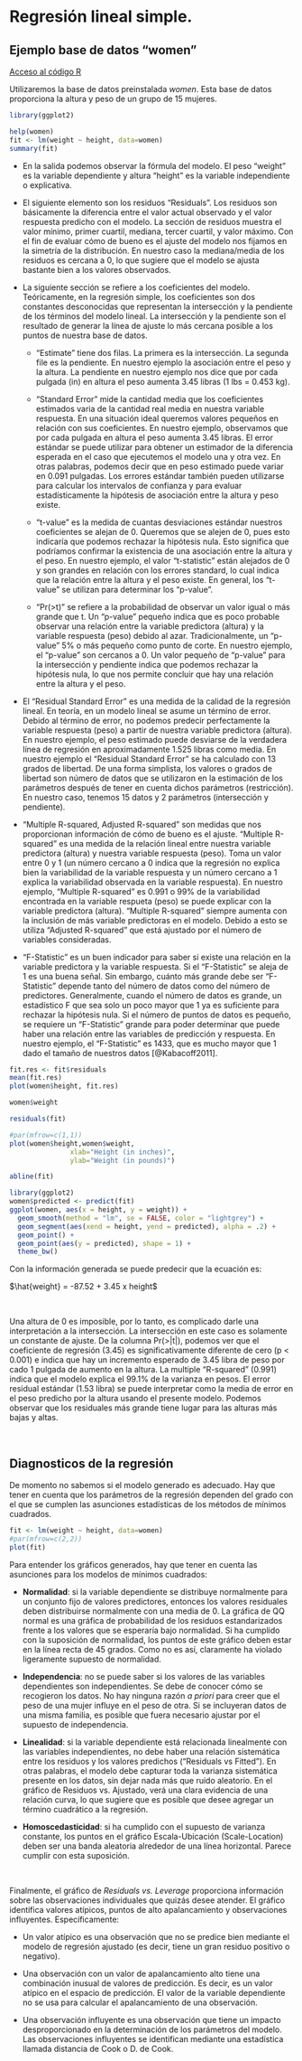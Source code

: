 # Regresión lineal simple.

## Ejemplo base de datos "women"

[Acceso al código R](https://urldefense.com/v3/__https://posit.cloud/content/5315975__;!!D9dNQwwGXtA!TgcUyMlKMXUZJQdiWTdY8W2MD6XZ33GVA8jyFJxv-50ItD2jDZPi1f7oM_3JHqx5qkmwQCrz8hmvPq7f$)

Utilizaremos la base de datos preinstalada *women*. Esta base de datos proporciona la altura y peso de un grupo de 15 mujeres.

```r
library(ggplot2)
```

```r
help(women)
fit <- lm(weight ~ height, data=women)
summary(fit)
```

- En la salida podemos observar la fórmula del modelo. El peso "weight" es la variable dependiente y altura "height" es la variable independiente o explicativa. 

- El siguiente elemento son los residuos "Residuals". Los residuos son básicamente la diferencia entre el valor actual observado y el valor respuesta predicho con el modelo. La sección de residuos muestra el valor mínimo, primer cuartil, mediana, tercer cuartil, y valor máximo. Con el fin de evaluar cómo de bueno es el ajuste del modelo nos fijamos en la simetría de la distribución. En nuestro caso la mediana/media de los residuos es cercana a 0, lo que sugiere que el modelo se ajusta bastante bien a los valores observados. 

- La siguiente sección se refiere a los coeficientes del modelo. Teóricamente, en la regresión simple, los coeficientes son dos constantes desconocidas que representan la intersección y la pendiente de los términos del modelo lineal. La intersección y la pendiente son el resultado de generar la línea de ajuste lo más cercana posible a los puntos de nuestra base de datos.

  - "Estimate" tiene dos filas. La primera es la intersección. La segunda file es la pendiente. En nuestro ejemplo la asociación entre el peso y la altura. La pendiente en nuestro ejemplo nos dice que por cada pulgada (in) en altura el peso aumenta 3.45 libras (1 lbs = 0.453 kg).

  - "Standard Error" mide la cantidad media que los coeficientes estimados varia de la cantidad real media en nuestra variable respuesta. En una situación ideal queremos valores pequeños en relación con sus coeficientes. En nuestro ejemplo, observamos que por cada pulgada en altura el peso aumenta 3.45 libras. El error estándar se puede utilizar para obtener un estimador de la diferencia esperada en el caso que ejecutemos el modelo una y otra vez. En otras palabras, podemos decir que en peso estimado puede variar en 0.091 pulgadas. Los errores estándar también pueden utilizarse para calcular los intervalos de confianza y para evaluar estadísticamente la hipótesis de asociación entre la altura y peso existe.
  
  - "t-value" es la medida de cuantas desviaciones estándar nuestros coeficientes se alejan de 0. Queremos que se alejen de 0, pues esto indicaría que podemos rechazar la hipótesis nula. Esto significa que podríamos confirmar la existencia de una asociación entre la altura y el peso. En nuestro ejemplo, el valor "t-statistic" están alejados de 0 y son grandes en relación con los errores standard, lo cual indica que la relación entre la altura y el peso existe. En general, los "t-value" se utilizan para determinar los "p-value".
  
  - "Pr(>t)" se refiere a la probabilidad de observar un valor igual o más grande que t. Un "p-value" pequeño indica que es poco probable observar una relación entre la variable predictora (altura) y la variable respuesta (peso) debido al azar. Tradicionalmente, un "p-value" 5% o más pequeño como punto de corte. En nuestro ejemplo, el "p-value" son cercanos a 0. Un valor pequeño de "p-value" para la intersección y pendiente indica que podemos rechazar la hipótesis nula, lo que nos permite concluir que hay una relación entre la altura y el peso. 
  
- El "Residual Standard Error" es una medida de la calidad de la regresión lineal. En teoría, en un modelo lineal se asume un término de error. Debido al término de error, no podemos predecir perfectamente la variable respuesta (peso) a partir de nuestra variable predictora (altura). En nuestro ejemplo, el peso estimado puede desviarse de la verdadera línea de regresión en aproximadamente 1.525 libras como media. En nuestro ejemplo el "Residual Standard Error" se ha calculado con 13 grados de libertad. De una forma simplista, los valores o grados de libertad son número de datos que se utilizaron en la estimación de los parámetros después de tener en cuenta dichos parámetros (restricción). En nuestro caso, tenemos 15 datos y 2 parámetros (intersección y pendiente).

- "Multiple R-squared, Adjusted R-squared" son medidas que nos proporcionan información de cómo de bueno es el ajuste. "Multiple R-squared" es una medida de la relación lineal entre nuestra variable predictora (altura) y nuestra variable respuesta (peso). Toma un valor entre 0 y 1 (un número cercano a 0 indica que la regresión no explica bien la variabilidad de la variable respuesta y un número cercano a 1 explica la variabilidad observada en la variable respuesta). En nuestro ejemplo, "Multiple R-squared" es 0.991 o 99% de la variabilidad encontrada en la variable respueta (peso) se puede explicar con la variable predictora (altura). "Multiple R-squared" siempre aumenta con la inclusión de más variable predictoras en el modelo. Debido a esto se utiliza "Adjusted R-squared" que está ajustado por el número de variables consideradas.

- "F-Statistic" es un buen indicador para saber si existe una relación en la variable predictora y la variable respuesta. Si el "F-Statistic" se aleja de 1 es una buena señal. Sin embargo, cuánto más grande debe ser "F-Statistic" depende tanto del número de datos como del número de predictores. Generalmente, cuando el número de datos es grande, un estadístico F que sea solo un poco mayor que 1 ya es suficiente para rechazar la hipótesis nula. Si el número de puntos de datos es pequeño, se requiere un "F-Statistic" grande para poder determinar que puede haber una relación entre las variables de predicción y respuesta. En nuestro ejemplo, el "F-Statistic" es 1433, que es mucho mayor que 1 dado el tamaño de nuestros datos [@Kabacoff2011].

 <!--https://feliperego.github.io/blog/2015/10/23/Interpreting-Model-Output-In-R # I have used this to interpret the outcome.-->

```r
fit.res <- fit$residuals
mean(fit.res)
plot(women$height, fit.res)
```

```r
women$weight
```

```r
residuals(fit)
```

```r
#par(mfrow=c(1,1))
plot(women$height,women$weight,
               xlab="Height (in inches)",
               ylab="Weight (in pounds)") 

abline(fit)
```

```r
library(ggplot2)
women$predicted <- predict(fit) 
ggplot(women, aes(x = height, y = weight)) +
  geom_smooth(method = "lm", se = FALSE, color = "lightgrey") +  
  geom_segment(aes(xend = height, yend = predicted), alpha = .2) +
  geom_point() +
  geom_point(aes(y = predicted), shape = 1) +
  theme_bw() 
```

Con la información generada se puede predecir que la ecuación es:

$\hat{weight} = -87.52 + 3.45 x height$

<br/>

Una altura de 0 es imposible, por lo tanto, es complicado darle una interpretación a la intersección. La intersección en este caso es solamente un constante de ajuste. De la columna Pr(>|t|), podemos ver que el coeficiente de regresión (3.45) es significativamente diferente de cero (p < 0.001) e indica que hay un incremento esperado de 3.45 libra de peso por cado 1 pulgada de aumento en la altura. La multiple "R-squared" (0.991) indica que el modelo explica el 99.1% de la varianza en pesos. El error residual estándar (1.53 libra) se puede interpretar como la media de error en el peso predicho por la altura usando el presente modelo. Podemos observar que los residuales más grande tiene lugar para las alturas más bajas y altas.

<br/>

## Diagnosticos de la regresión

De momento no sabemos si el modelo generado es adecuado. Hay que tener en cuenta que los parámetros de la regresión dependen del grado con el que se cumplen las asunciones estadísticas de los métodos de mínimos cuadrados.

```r
fit <- lm(weight ~ height, data=women)
#par(mfrow=c(2,2))
plot(fit)
```


Para entender los gráficos generados, hay que tener en cuenta las asunciones para los modelos de mínimos cuadrados:

- **Normalidad**: si la variable dependiente se distribuye normalmente para un conjunto fijo de valores predictores, entonces los valores residuales deben distribuirse normalmente con una media de 0. La gráfica de QQ normal es una gráfica de probabilidad de los residuos estandarizados frente a los valores que se esperaría bajo normalidad. Si ha cumplido con la suposición de normalidad, los puntos de este gráfico deben estar en la línea recta de 45 grados. Como no es así, claramente ha violado ligeramente supuesto de normalidad.

- **Independencia**: no se puede saber si los valores de las variables dependientes son independientes. Se debe de conocer cómo se recogieron los datos. No hay ninguna razón *a priori* para creer que el peso de una mujer influye en el peso de otra. Si se incluyeran datos de una misma familia, es posible que fuera necesario ajustar por el supuesto de independencia.

- **Linealidad**: si la variable dependiente está relacionada linealmente con las variables independientes, no debe haber una relación sistemática entre los residuos y los valores predichos ("Residuals vs Fitted"). En otras palabras, el modelo debe capturar toda la varianza sistemática presente en los datos, sin dejar nada más que ruido aleatorio. En el gráfico de Residuos vs. Ajustado, verá una clara evidencia de una relación curva, lo que sugiere que es posible que desee agregar un término cuadrático a la regresión.

- **Homoscedasticidad**: si ha cumplido con el supuesto de varianza constante, los puntos en el gráfico Escala-Ubicación (Scale-Location) deben ser una banda aleatoria alrededor de una línea horizontal. Parece cumplir con esta suposición.

<br/>

Finalmente, el gráfico de *Residuals vs. Leverage* proporciona información sobre las observaciones individuales que quizás desee atender. El gráfico identifica valores atípicos, puntos de alto apalancamiento y observaciones influyentes. Específicamente:

- Un valor atípico es una observación que no se predice bien mediante el modelo de regresión ajustado (es decir, tiene un gran residuo positivo o negativo).

- Una observación con un valor de apalancamiento alto tiene una combinación inusual de valores de predicción. Es decir, es un valor atípico en el espacio de predicción. El valor de la variable dependiente no se usa para calcular el apalancamiento de una observación.

- Una observación influyente es una observación que tiene un impacto desproporcionado en la determinación de los parámetros del modelo. Las observaciones influyentes se identifican mediante una estadística llamada distancia de Cook o D. de Cook.



